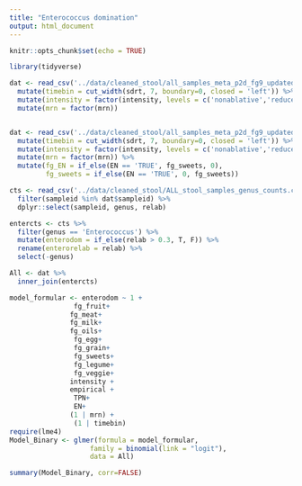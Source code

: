 ```yaml
---
title: "Enterococcus domination"
output: html_document
---
```


```r
knitr::opts_chunk$set(echo = TRUE)
```

```r
library(tidyverse)
```

```r
dat <- read_csv('../data/cleaned_stool/all_samples_meta_p2d_fg9_updated.csv') %>% 
  mutate(timebin = cut_width(sdrt, 7, boundary=0, closed = 'left')) %>% 
  mutate(intensity = factor(intensity, levels = c('nonablative','reduced','ablative'))) %>% 
  mutate(mrn = factor(mrn))


dat <- read_csv('../data/cleaned_stool/all_samples_meta_p2d_fg9_updated.csv') %>% 
  mutate(timebin = cut_width(sdrt, 7, boundary=0, closed = 'left')) %>% 
  mutate(intensity = factor(intensity, levels = c('nonablative','reduced','ablative'))) %>% 
  mutate(mrn = factor(mrn)) %>% 
  mutate(fg_EN = if_else(EN == 'TRUE', fg_sweets, 0),
         fg_sweets = if_else(EN == 'TRUE', 0, fg_sweets))

cts <- read_csv('../data/cleaned_stool/ALL_stool_samples_genus_counts.csv') %>% 
  filter(sampleid %in% dat$sampleid) %>% 
  dplyr::select(sampleid, genus, relab) 

entercts <- cts %>% 
  filter(genus == 'Enterococcus') %>% 
  mutate(enterodom = if_else(relab > 0.3, T, F)) %>% 
  rename(enterorelab = relab) %>% 
  select(-genus)

All <- dat %>% 
  inner_join(entercts)

model_formular <- enterodom ~ 1 +
                fg_fruit+
               fg_meat+
               fg_milk+
               fg_oils+
                fg_egg+ 
                fg_grain+
                fg_sweets+  
                fg_legume+
                fg_veggie+
               intensity +
               empirical +
                TPN+
                EN+
               (1 | mrn) +
                (1 | timebin)
require(lme4)
Model_Binary <- glmer(formula = model_formular,
                    family = binomial(link = "logit"),
                    data = All)

summary(Model_Binary, corr=FALSE)
```





